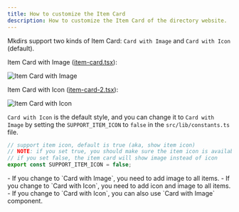 ```yaml
---
title: How to customize the Item Card
description: How to customize the Item Card of the directory website.
---
```



Mkdirs support two kinds of Item Card: `Card with Image` and `Card with Icon` (default).

Item Card with Image ([item-card.tsx](https://github.com/MkdirsHQ/mkdirs-template/blob/main/src/components/item/item-card.tsx)):

![Item Card with Image](../../../assets/images/guide-item-card-image.png)

Item Card with Icon ([item-card-2.tsx](https://github.com/MkdirsHQ/mkdirs-template/blob/main/src/components/item/item-card-2.tsx)):

![Item Card with Icon](../../../assets/images/guide-item-card-icon.png)


`Card with Icon` is the default style, and you can change it to `Card with Image` by setting the `SUPPORT_ITEM_ICON` to `false` in the `src/lib/constants.ts` file.

```ts
// support item icon, default is true (aka, show item icon)
// NOTE: if you set true, you should make sure the item icon is available
// if you set false, the item card will show image instead of icon
export const SUPPORT_ITEM_ICON = false;
```

<Aside type="note">
    - If you change to `Card with Image`, you need to add image to all items.
    - If you change to `Card with Icon`, you need to add icon and image to all items.
    - If you change to `Card with Icon`, you can also use `Card with Image` component.
</Aside>
